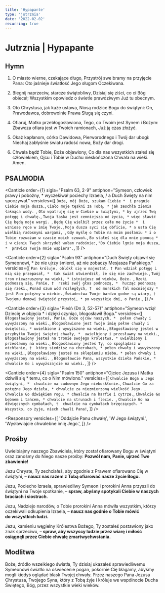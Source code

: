 ```yaml
---
title: 'Hypapante'
type: 'jutrznia'
date: '2022-02-02'
recurring: true
---
```


# Jutrznia | Hypapante

<OpeningVersicle />

## Hymn

1. O miasto wierne, czekające długo,
   Przystrój swe bramy na przyjęcie Pana:
   Oto jaśnieje światłość Jego sługom
   Oczekiwana.

2. Biegnij naprzeciw, starcze świątobliwy,
   Dzisiaj się ziści, co ci Bóg obiecał;
   Wszystkim opowiedz o świetle prawdziwym
   Już tu obecnym.

3. Oto Chrystusa, jak każe ustawa,
   Niosą rodzice Bogu do świątyni:
   On, Prawodawca, dobrowolnie Prawa
   Sługą się czyni.

4. Ofiaruj, Matko przebłogosławiona,
   Tego, co Twoim jest Synem i Bożym:
   Zbawcza ofiara jest w Twoich ramionach,
   Już ją czas złożyć.

5. Okaż kapłanom, córko Dawidowa,
   Pierworodnego i Twój dar ubogi:
   Niechaj zabłyśnie światu radość nowa,
   Boży dar drogi.

6. Chwała bądź Tobie, Boże objawiony,
   Co dla nas wszystkich stałeś się człowiekiem,
   Ojcu i Tobie w Duchu nieskończona
   Chwała na wieki. Amen.

## PSALMODIA

<Canticle
  order={1}
  sigla="Psalm 63, 2-9"
  antiphon="Symeon, człowiek prawy i pobożny, * wyczekiwał pociechy Izraela, / a Duch Święty na nim spoczywał."
  versicles={[
    `Boże, mój Boże, szukam Ciebie * 
i pragnie Ciebie moja dusza.`,
    `Ciało moje tęskni za Tobą, *
jak zeschła ziemia łaknąca wody. `,
    `Oto wpatruję się w Ciebie w świątyni, *
by ujrzeć Twą potęgę i chwałę.`,
    `Twoja łaska jest cenniejsza od życia, *
więc sławić Cię będą moje wargi. `,
    `Będę Cię wielbił przez całe me życie * 
i wzniosę ręce w imię Twoje.`,
    `Moja dusza syci się obficie, *
a usta Cię wielbią radosnymi wargami, `,
    `Gdy myślę o Tobie na moim posłaniu *
i o Tobie rozważam w czasie moich czuwań.`,
    `Bo stałeś się dla mnie pomocą *
i w cieniu Twych skrzydeł wołam radośnie:`,
    `"Do Ciebie lgnie moja dusza, * 
prawica Twoja mnie wspiera".`,
  ]}
/>

<Canticle
  order={2}
  sigla="Psalm 93"
  antiphon="Duch Święty objawił się Symeonowi, * że nie ujrzy śmierci, aż nie zobaczy Mesjasza Pańskiego."
  versicles={[
    `Pan króluje, oblókł się w majestat, †
Pan wdział potęgę i nią się przepasał, * 
tak świat utwierdził, że się nie zachwieje.`,
    `Twój tron niewzruszony na wieki, *
istniejesz od wieków, Boże. `,
    `Rzeki podnoszą się, Panie, † 
rzeki swój głos podnoszą, * 
hucząc podnoszą się rzeki.`,
    `Ponad szum wód rozległych, † 
od morskich fal mocniejszy * 
jest Pan potężny w niebie.`,
    `Świadectwa Twoje bardzo godne są wiary, † 
Twojemu domowi świętość przystoi, *
po wszystkie dni, o Panie.`,
  ]}
/>

<Canticle
  order={3}
  sigla="Pieśń (Dn 3, 52-57)"
  antiphon="Symeon wziął Dziecię w objęcia * i dzięki czyniąc, błogosławił Boga."
  versicles={[
    `Błogosławiony jesteś, Panie, Boże ojców naszych, * 
pełen chwały i wywyższony na wieki.`,
    `Błogosławione jest Twoje imię pełne chwały i świętości, *
uwielbione i wywyższone na wieki.`,
    `Błogosławiony jesteś w przybytku Twojej świętej chwały, * 
uwielbiony i przesławny na wieki.`,
    `Błogosławiony jesteś na tronie swojego królestwa, *
uwielbiony i przesławny na wieki.`,
    `Błogosławiony jesteś Ty, co spoglądasz w otchłanie, † 
który siedzisz na cherubach, *
pełen chwały i wywyższony na wieki.`,
    `Błogosławiony jesteś na sklepieniu nieba, *
pełen chwały i wywyższony na wieki. `,
    `Błogosławcie Pana, wszystkie dzieła Pańskie, * 
chwalcie Go i wywyższajcie na wieki.`,
  ]}
/>

<Canticle
  order={4}
  sigla="Psalm 150"
  antiphon="Ojciec Jezusa i Matka dziwili się * temu, co o Nim mówiono."
  versicles={[
    `Chwalcie Boga w Jego świątyni, * 
chwalcie na cudownym Jego nieboskłonie.`,
    `Chwalcie Go za potężne Jego dzieła, *
chwalcie za niezmierzoną wielkość Jego. `,
    `Chwalcie Go dźwiękiem rogu, *
chwalcie na harfie i cytrze.`,
    `Chwalcie Go bębnem i tańcem, *
chwalcie na strunach i flecie. `,
    `Chwalcie Go na dźwięcznych cymbałach, † 
chwalcie na cymbałach brzęczących. * 
Wszystko, co żyje, niech chwali Pana!`,
  ]}
/>

<Passage
  sigla="Kol 1, 26-27"
  passage="Tajemnica, ukryta od wieków i pokoleń, teraz została objawiona Jego świętym, którym Bóg zechciał oznajmić, jak wielkie jest bogactwo chwały tej tajemnicy. Jest nią Chrystus pośród was – nadzieja chwały."
/>

<Responsory
  versicles={[
    'Oddajcie Panu chwałę',
    'W Jego świątyni.',
    'Wysławiajcie chwalebne imię Jego.',
  ]}
/>

<Benedictus antiphon="Gdy wypełnili wszystko * według Prawa Pańskiego, wrócili do Galilei, / do swego miasta – Nazaret. / A Dziecię rosło i łaska Boża na Nim spoczywała." />

## Prośby

Uwielbiajmy naszego Zbawiciela, który został ofiarowany Bogu w świątyni oraz zanośmy do Niego nasze prośby: **Pozwól nam, Panie, ujrzeć Twe zbawienie!**

Jezu Chryste, Ty zechciałeś, aby zgodnie z Prawem ofiarowano Cię w świątyni, – **naucz nas razem z Tobą ofiarować nasze życie Bogu.**

Jezu, Pociecho Izraela, sprawiedliwy Symeon i prorokini Anna przyszli do świątyni na Twoje spotkanie, – **spraw, abyśmy spotykali Ciebie w naszych braciach i siostrach.**

Jezu, Nadziejo narodów, o Tobie prorokini Anna mówiła wszystkim, którzy oczekiwali odkupienia Izraela, – **naucz nas godnie o Tobie mówić do wszystkich ludzi.**

Jezu, kamieniu węgielny Królestwa Bożego, Ty zostałeś postawiony jako znak sprzeciwu, – **spraw, aby wszyscy ludzie przez wiarę i miłość osiągnęli przez Ciebie chwałę zmartwychwstania.**

<CustomIntercessions type="lauds" />

<KyrieEleison />

<LordsPrayer />

## Modlitwa

Boże, źródło wszelkiego światła, Ty dzisiaj ukazałeś sprawiedliwemu Symeonowi światło na oświecenie pogan, pokornie Cię błagamy, abyśmy mogli kiedyś oglądać blask Twojej chwały. Przez naszego Pana Jezusa Chrystusa, Twojego Syna, który z Tobą żyje i króluje we wspólnocie Ducha Świętego, Bóg, przez wszystkie wieki wieków.

<Amen />

<BlessingAndConcludingVersicle />
